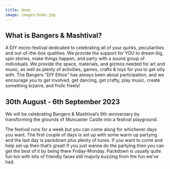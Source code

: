 ```yaml
---
title: Home
image: images/home.jpg
---
```

## What is Bangers & Mashtival?

A DIY micro-festival dedicated to celebrating all of your quirks, peculiarities and out-of-the-box qualities. We provide the support for YOU to dream big, spin stories, make things happen, and party with a sound group of individuals. We provide the space, materials, and gizmos needed for art and music, as well as plenty of activities, games, crafts & toys for you to get silly with. The Bangers “DIY Ethos” has always been about participation, and we encourage you to get involved, get dancing, get crafty, play music, create something bizarre, and frolic freely!

## 30th August - 6th September 2023

We will be celebrating Bangers & Mashtival’s 9th anniversary by transforming the grounds of Muncaster Castle into a festival playground. 

The festival runs for a week b﻿ut you can come along for whichever days you want. The first couple of days is set up with some warm up partying and the last day is packdown plus plenty of tunes. If you want to come and help set up then that’s great! If you just wanna do the partying then you can get the best of it by being there Friday-Monday. Packdown is usually quite fun too with lots of friendly faces still majorly buzzing from the fun we’ve had.